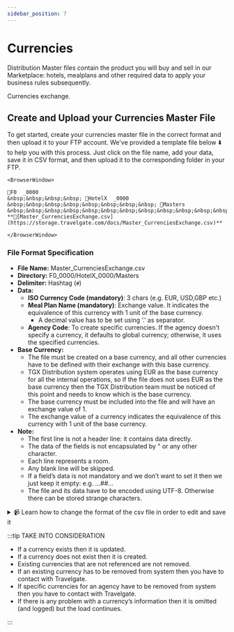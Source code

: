```yaml
---
sidebar_position: 7
---
```


# Currencies

Distribution Master files contain the product you will buy and sell in our Marketplace: hotels, mealplans and other required data to apply your business rules subsequently.

Currencies exchange.


## Create and Upload your Currencies Master File

To get started, create your currencies master file in the correct format and then upload it to your FTP account. We've provided a template file below ⬇️ to help you with this process. Just click on the file name, add your data, save it in CSV format, and then upload it to the corresponding folder in your FTP.


```mdx-code-block
<BrowserWindow>

📁F0  _0000  
&nbsp;&nbsp;&nbsp;&nbsp; 📁HotelX  _0000  
&nbsp;&nbsp;&nbsp;&nbsp;&nbsp;&nbsp;&nbsp;&nbsp; 📁Masters  
&nbsp;&nbsp;&nbsp;&nbsp;&nbsp;&nbsp;&nbsp;&nbsp;&nbsp;&nbsp;&nbsp;&nbsp; **📄[Master_CurrenciesExchange.csv](https://storage.travelgate.com/docs/Master_CurrenciesExchange.csv)**  

</BrowserWindow>
```


### File Format Specification

* **File Name:** Master_CurrenciesExchange.csv
* **Directory:** F0\_0000/HotelX\_0000/Masters
* **Delimiter:** Hashtag (`#`)
* **Data:**
   * **ISO Currency Code (mandatory)**: 3 chars (e.g. EUR, USD,GBP etc.)
   * **Meal Plan Name (mandatory)**: Exchange value. It indicates the equivalence of this currency with 1 unit of the base currency.
       * A decimal value has to be set using ‘.’ as separator.
   * **Agency Code**: To create specific currencies. If the agency doesn't specify a currency, it defaults to global currency; otherwise, it uses the specified currencies.
* **Base Currency:**
   * The file must be created on a base currency, and all other currencies have to be defined with their exchange with this base currency.
   * TGX Distribution system operates using EUR as the base currency for all the internal operations, so if the file does not uses EUR as the base currency then the TGX Distribution team must be noticed of this point and needs to know which is the base currency.
   * The base currency must be included into the file and will have an exchange value of 1.
   * The exchange value of a currency indicates the equivalence of this currency with 1 unit of the base currency.
* **Note:**
   * The first line is not a header line: it contains data directly.
   * The data of the fields is not encapsulated by " or any other character.
   * Each line represents a room.
   * Any blank line will be skipped.
   * If a field’s data is not mandatory and we don’t want to set it then we just keep it empty: e.g. …##…
   * The file and its data have to be encoded using UTF-8. Otherwise there can be stored strange characters.


<details>
    <summary>📹 Learn how to change the format of the csv file in order to edit and save it</summary>
    <div>
        <div><iframe width="560" height="315" src="https://www.youtube.com/embed/XkOk3SkZ0Sg?si=TYhN1QfMwYE1fusw&amp;controls=0" title="YouTube video player" frameborder="0" allow="accelerometer; autoplay; clipboard-write; encrypted-media; gyroscope; picture-in-picture; web-share" allowfullscreen></iframe></div>
    </div>
</details>


:::tip TAKE INTO CONSIDERATION

* If a currency exists then it is updated.
* If a currency does not exist then it is created.
* Existing currencies that are not referenced are not removed.
* If an existing currency has to be removed from system then you have to contact with Travelgate.
* If specific currencies for an agency have to be removed from system then you have to contact with Travelgate.
* If there is any problem with a currency’s information then it is omitted (and logged) but the load continues.

:::